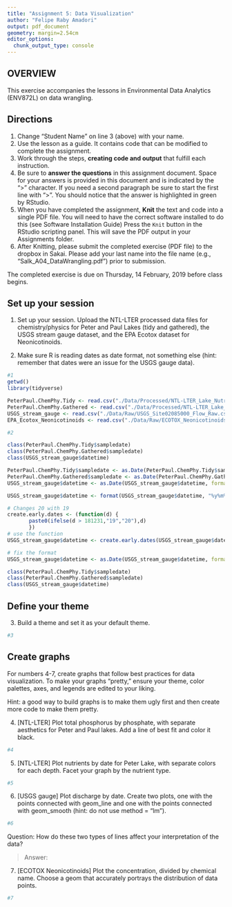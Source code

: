 ```yaml
---
title: "Assignment 5: Data Visualization"
author: "Felipe Raby Amadori"
output: pdf_document
geometry: margin=2.54cm
editor_options: 
  chunk_output_type: console
---
```


## OVERVIEW

This exercise accompanies the lessons in Environmental Data Analytics (ENV872L) on data wrangling. 

## Directions
1. Change "Student Name" on line 3 (above) with your name.
2. Use the lesson as a guide. It contains code that can be modified to complete the assignment.
3. Work through the steps, **creating code and output** that fulfill each instruction.
4. Be sure to **answer the questions** in this assignment document.
Space for your answers is provided in this document and is indicated by the ">" character.
If you need a second paragraph be sure to start the first line with ">".
You should notice that the answer is highlighted in green by RStudio. 
6. When you have completed the assignment, **Knit** the text and code into a single PDF file.
You will need to have the correct software installed to do this (see Software Installation Guide)
Press the `Knit` button in the RStudio scripting panel.
This will save the PDF output in your Assignments folder.
8. After Knitting, please submit the completed exercise (PDF file) to the dropbox in Sakai. Please add your last name into the file name (e.g., "Salk_A04_DataWrangling.pdf") prior to submission.

The completed exercise is due on Thursday, 14 February, 2019 before class begins.

## Set up your session 
1. Set up your session. Upload the NTL-LTER processed data files for chemistry/physics for Peter and Paul Lakes (tidy and gathered), the USGS stream gauge dataset, and the EPA Ecotox dataset for Neonicotinoids. 

2. Make sure R is reading dates as date format, not something else (hint: remember that dates were an issue for the USGS gauge data).

```r
#1
getwd()
library(tidyverse)

PeterPaul.ChemPhy.Tidy <- read.csv("./Data/Processed/NTL-LTER_Lake_Nutrients_PeterPaul_Processed.csv")
PeterPaul.ChemPhy.Gathered <- read.csv("./Data/Processed/NTL-LTER_Lake_Nutrients_PeterPaulGathered_Processed.csv")
USGS_stream_gauge <- read.csv("./Data/Raw/USGS_Site02085000_Flow_Raw.csv")
EPA_Ecotox_Neonicotinoids <- read.csv("./Data/Raw/ECOTOX_Neonicotinoids_Mortality_raw.csv")

#2

class(PeterPaul.ChemPhy.Tidy$sampledate)
class(PeterPaul.ChemPhy.Gathered$sampledate)
class(USGS_stream_gauge$datetime)

PeterPaul.ChemPhy.Tidy$sampledate <- as.Date(PeterPaul.ChemPhy.Tidy$sampledate, format = "%Y-%m-%d") 
PeterPaul.ChemPhy.Gathered$sampledate <- as.Date(PeterPaul.ChemPhy.Gathered$sampledate, format = "%Y-%m-%d")
USGS_stream_gauge$datetime <- as.Date(USGS_stream_gauge$datetime, format = "%m/%d/%y")

USGS_stream_gauge$datetime <- format(USGS_stream_gauge$datetime, "%y%m%d")

# Changes 20 with 19
create.early.dates <- (function(d) {
       paste0(ifelse(d > 181231,"19","20"),d)
       })
# use the function
USGS_stream_gauge$datetime <- create.early.dates(USGS_stream_gauge$datetime)

# fix the format
USGS_stream_gauge$datetime <- as.Date(USGS_stream_gauge$datetime, format = "%Y%m%d") 

class(PeterPaul.ChemPhy.Tidy$sampledate)
class(PeterPaul.ChemPhy.Gathered$sampledate)
class(USGS_stream_gauge$datetime)


```
## Define your theme
3. Build a theme and set it as your default theme.

```r
#3

```

## Create graphs
For numbers 4-7, create graphs that follow best practices for data visualization. To make your graphs "pretty," ensure your theme, color palettes, axes, and legends are edited to your liking.

Hint: a good way to build graphs is to make them ugly first and then create more code to make them pretty.

4. [NTL-LTER] Plot total phosphorus by phosphate, with separate aesthetics for Peter and Paul lakes. Add a line of best fit and color it black.

```r
#4

```


5. [NTL-LTER] Plot nutrients by date for Peter Lake, with separate colors for each depth. Facet your graph by the nutrient type.

```r
#5

```


6. [USGS gauge] Plot discharge by date. Create two plots, one with the points connected with geom_line and one with the points connected with geom_smooth (hint: do not use method = "lm"). 

```r
#6

```
Question: How do these two types of lines affect your interpretation of the data?

> Answer:

7. [ECOTOX Neonicotinoids] Plot the concentration, divided by chemical name. Choose a geom that accurately portrays the distribution of data points.

```r
#7 

```


